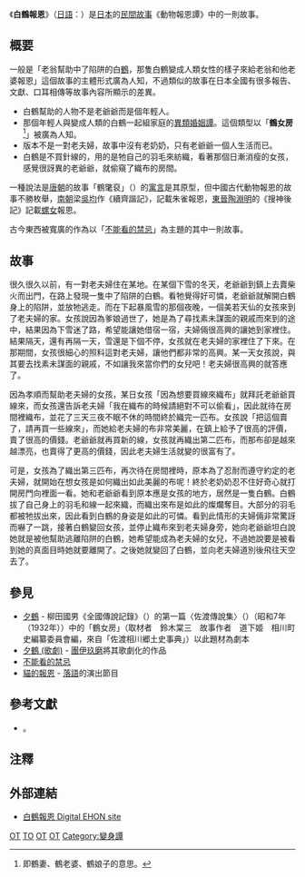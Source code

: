 {{Japanese|japanese=鶴の恩返し|kana=つるのおんがえし|romaji=Tsuru no Ongaeshi}}
《'''白鶴報恩'''》（[[日語|日語]]：{{lang|ja|鶴の恩返し}}）是[[日本|日本]]的[[民間故事|民間故事]]《動物報恩譚》中的一則故事。

== 概要 ==
一般是「老翁幫助中了陷阱的白[[鶴|鶴]]，那隻白鶴變成人類女性的樣子來給老翁和他老婆報恩」這個故事的主體形式廣為人知，不過類似的故事在日本全國有很多報告、文獻、口耳相傳等故事內容所顯示的差異。
*白鶴幫助的人物不是老爺爺而是個年輕人。
*那個年輕人與變成人類的白鶴一起組家庭的[[異類婚姻譚|異類婚姻譚]]。這個類型以「'''鶴女房'''<ref>即鶴妻、鶴老婆、鶴娘子的意思。</ref>」被廣為人知。
*版本不是一對老夫婦，故事中沒有老奶奶，只有老爺爺一個人生活而已。
*白鶴是不買針線的，用的是牠自己的羽毛來紡織，看著那個日漸消瘦的女孩，感覺很訝異的老爺爺，就偷窺了織布的房間。

一種說法是[[唐朝|唐朝]]的故事「鶴氅裒」（{{lang|ja|かくしょうほう}}）的[[寓言|寓言]]是其原型，但中國古代動物報恩的故事不勝枚舉，[[南朝|南朝]]梁[[吳均|吳均]]作《續齊諧記》，記載朱雀報恩，[[東晉|東晉]][[陶淵明|陶淵明]]的《搜神後記》記載[[螺女|螺女]]報恩。

古今東西被寬廣的作為以「[[不能看的禁忌|不能看的禁忌]]」為主題的其中一則故事。

== 故事 ==
很久很久以前，有一對老夫婦住在某地。在某個下雪的冬天，老爺爺到鎮上去賣柴火而出門，在路上發現一隻中了陷阱的白鶴。看牠覺得好可憐，老爺爺就解開白鶴身上的陷阱，並放牠逃走。而在下起暴風雪的那個夜晚，一個美若天仙的女孩來到了老夫婦的家。女孩說因為爹娘過世了，她是為了尋找素未謀面的親戚而來到的途中，結果因為下雪迷了路，希望能讓她借宿一宿，夫婦倆很高興的讓她到家裡住。結果隔天，還有再隔一天，雪還是下個不停，女孩就在老夫婦的家裡住了下來。在那期間，女孩很細心的照料這對老夫婦，讓他們都非常的高興。某一天女孩說，與其要去找素未謀面的親戚，不如讓我來當你們的女兒吧！老夫婦很高興的就答應了。

因為孝順而幫助老夫婦的女孩，某日女孩「因為想要買線來織布」就拜託老爺爺買線來，而女孩還告訴老夫婦「我在織布的時候請絕對不可以偷看」，因此就待在房間裡織布，並花了三天三夜不眠不休的時間終於織完一匹布。女孩說「把這個賣了，請再買一些線來」，而她給老夫婦的布非常美麗，在鎮上給予了很高的評價，賣了很高的價錢。老爺爺就再買新的線，女孩就再織出第二匹布，而那布卻是越來越漂亮，也賣得了更高的價錢，因此老夫婦生活就變的很富有了。

可是，女孩為了織出第三匹布，再次待在房間裡時，原本為了忍耐而遵守約定的老夫婦，就開始在想女孩是如何織出如此美麗的布呢！終於老奶奶忍不住好奇心就打開房門向裡面一看。她和老爺爺看到原本應是女孩的地方，居然是一隻白鶴。白鶴拔了自己身上的羽毛和線一起來織，而織出來布是如此的燦爛奪目。大部分的羽毛都被牠拔出來，因此看到白鶴的身姿是如此的可憐。看到此情形的夫婦倆非常驚訝而嚇了一跳，接著白鶴變回女孩，並停止織布來到老夫婦身旁，她向老爺爺坦白說她就是被他幫助逃離陷阱的白鶴，她希望能成為老夫婦的女兒，不過她說要是被看到她的真面目時她就要離開了。之後她就變回了白鶴，並向老夫婦道別後飛往天空去了。

== 參見 ==
* [[夕鶴|夕鶴]] - 柳田國男《全國傳說記錄》（{{lang|ja|全国昔話記録}}）的第一篇〈佐渡傳說集〉（{{lang|ja|佐渡昔話集}}）（昭和7年（1932年））中的「鶴女房」（取材者　鈴木棠三　故事作者　道下姬　相川町史編纂委員會編，來自「佐渡相川郷土史事典」）以此題材為劇本
* [[夕鶴_(歌劇)|夕鶴 (歌劇)]] - [[團伊玖磨|團伊玖磨]]將其歌劇化的作品
* [[不能看的禁忌|不能看的禁忌]]
* [[貓的報恩_(落語)|貓的報恩]] - [[落語|落語]]的演出節目

== 參考文獻 ==
*{{Cite journal|author=[[橫井見明|橫井見明]]|title={{lang|ja|「鶴氅裒物語·孝子と鶴」}}|journal={{lang|ja|『[[源翁和尚|源翁和尚]]と[[殺生石|殺生石]]』}}|publisher=森江書店|location=[[東京|東京]]|year=1911|pages=18-23|language=ja|accessdate=2011-08-05}}。

== 注釋 ==
{{Reflist}}

== 外部連結 ==
*{{ja}}[http://www.e-hon.jp/tsurun/tsuj0.htm 白鶴報恩 Digital EHON site] {{Wayback|url=http://www.e-hon.jp/tsurun/tsuj0.htm |date=20210415142024 }}

{{DEFAULTSORT:白鶴報恩}}

[[Category:日本傳說|OT]]
[[Category:神話傳說中的鳥|TO]]
[[Category:鳥類主角故事|OT]]
[[Category:報恩題材作品|OT]]
[[Category:變身譚|Category:變身譚]]